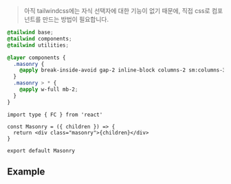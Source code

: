 
> 아직 tailwindcss에는 자식 선택자에 대한 기능이 없기 때문에, 직접 css로 컴포넌트를 만드는 방법이 필요합니다.

```css title="tailwind css file"
@tailwind base;
@tailwind components;
@tailwind utilities;

@layer components {
  .masonry {
    @apply break-inside-avoid gap-2 inline-block columns-2 sm:columns-3 md:columns-4 lg:columns-4 xl:columns-6 2xl:columns-7;
  }
  .masonry > * {
    @apply w-full mb-2;
  }
}
```

```tsx title="components/Masonry/index.tsx"
import type { FC } from 'react'

const Masonry = ({ children }) => {
  return <div class="masonry">{children}</div>
}

export default Masonry
```

## Example

<Codesandbox name="masonry" />
